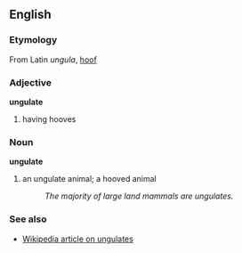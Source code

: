 ==English==

===Etymology===
From Latin ''ungula'', [[hoof]]

===Adjective===
'''ungulate'''
#having hooves

===Noun===
'''ungulate'''
#an ungulate animal; a hooved animal
#:''The majority of large land mammals are ungulates.''

===See also===
*[[w:Ungulate|Wikipedia article on ungulates]]